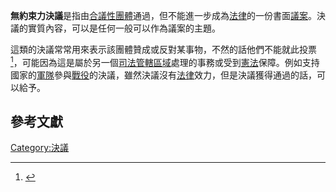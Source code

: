 '''無約束力決議'''是指由[[合議性團體|合議性團體]]通過，但不能進一步成為[[法律|法律]]的一份書面[[議案|議案]]。決議的實質內容，可以是任何一般可以作為議案的主題。

這類的決議常常用來表示該團體贊成或反對某事物，不然的話他們不能就此投票<ref>{{cite web | url=http://www.alternet.org/waroniraq/47539/ | date=2007-02-15 | title=It's Way Too Late for Nonbinding Resolutions on Iraq | last=Holland | first=Joshua | publisher=AlterNet | accessdate=2007-02-17 | archive-date=2008-05-19 | archive-url=https://web.archive.org/web/20080519065407/http://www.alternet.org/waroniraq/47539/ | dead-url=no }}</ref>，可能因為這是屬於另一個[[司法管轄區域|司法管轄區域]]處理的事務或受到[[憲法|憲法]]保障。例如支持國家的[[軍隊|軍隊]]參與[[戰役|戰役]]的決議，雖然決議沒有[[法律|法律]]效力，但是決議獲得通過的話，可以給予{{link-en|道德支持|moral support}}。

==參考文獻==
{{Reflist}}

{{DEFAULTSORT:無約束力決議}}
[[Category:決議|Category:決議]]